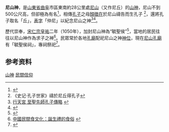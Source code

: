 '''尼山神'''，是[[山東省|山東省]][[曲阜|曲阜]]市區東南約28公里處[[尼山|尼山]]（又作尼丘）的[[山神|山神]]，尼山不到500公尺高，但卻極為有名<ref>{{Cite web |url=http://www.chinanews.com/zhuanzhu/2001-06-07/599.html |title=尼山有幸生仲尼 |accessdate=2014-07-06 |archive-date=2015-09-24 |archive-url=https://web.archive.org/web/20150924125154/http://www.chinanews.com/zhuanzhu/2001-06-07/599.html |dead-url=no }}</ref>，相傳[[孔子|孔子]]之母[[顏徵在|顏徵在]]於尼山禱告而生孔子 <ref>《史记‧孔子世家》禱於尼丘得孔子</ref>，還將孔子取名「丘」，[[表字|表字]]「仲尼」以紀念尼山之神<ref>[http://www.ht.org.tw/re4-2-6.html 行天宮 至聖先師孔子傳略] {{webarchive|url=https://web.archive.org/web/20140714164713/http://www.ht.org.tw/re4-2-6.html |date=2014-07-14 }}</ref><ref>{{cite web| language =| publisher =曲阜尼山网| title =尼山孔庙与尼山书院| url =http://www.qufu.gov.cn/nanxin/news/view.asp?id=35| author =| date =| accessdate =2009-10-03}}{{dead link|date=2017年12月 |bot=InternetArchiveBot |fix-attempted=yes }}</ref>。

歷代崇奉，[[宋仁宗|宋仁宗]][[皇祐|皇祐]]二年（1050年），加封尼山神為“毓聖侯”<ref>{{Cite web |url=http://sports.eastday.com/epublish/gb/paper262/1/class026200001/hwz897614.htm |title=原始的聖蹟：尼山  |accessdate=2014-07-05 |archive-date=2010-12-08 |archive-url=https://web.archive.org/web/20101208100511/http://sports.eastday.com/epublish/gb/paper262/1/class026200001/hwz897614.htm |dead-url=yes }}</ref>，當地的居民往往以尼山神作為求子之神<ref>[http://www.btzx.cn/Article/zcxx/lyxx/200601/6844.html 中國民間食文化：誕生禮的食俗] {{webarchive|url=https://web.archive.org/web/20140714144331/http://www.btzx.cn/Article/zcxx/lyxx/200601/6844.html |date=2014-07-14 }}</ref>。民眾常於各地[[孔廟|孔廟]]配祀尼山之神[[神位|神位]]，現在[[尼山孔廟|尼山孔廟]]有「毓聖侯祠」，專祠祭祀<ref>{{Cite web |url=http://www.chinakongmiao.org/templates/T_common/index.aspx?nodeid=310&page=ContentPage&contentid=1899 |title=尼山孔廟毓聖侯祠 |accessdate=2014-07-05 |archive-date=2015-09-23 |archive-url=https://web.archive.org/web/20150923202843/http://www.chinakongmiao.org/templates/T_common/index.aspx?nodeid=310&page=ContentPage&contentid=1899 |dead-url=no }}</ref>。

== 参考资料 ==
{{reflist}}

[[Category:山神|山神]]
[[Category:中國民間信仰|民間信仰]]
